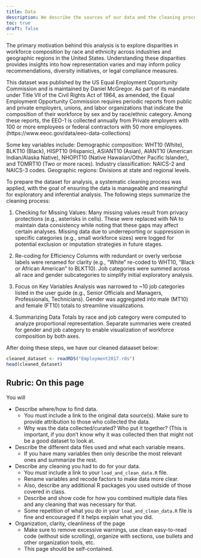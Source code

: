 ```yaml
---
title: Data
description: We describe the sources of our data and the cleaning process.
toc: true
draft: false
---
```


The primary motivation behind this analysis is to explore disparities in workforce composition by race and ethnicity across industries and geographic regions in the United States. Understanding these disparities provides insights into how representation varies and may inform policy recommendations, diversity initiatives, or legal compliance measures. 

This dataset was published by the US Equal Employment Opportunity Commission and is maintained by Daniel McGregor. As part of its mandate under Title VII of the Civil Rights Act of 1964, as amended, the Equal Employment Opportunity Commission requires periodic reports from public and private employers, unions, and labor organizations that indicate the composition of their workforce by sex and by race/ethnic category. Among these reports, the EEO-1 is collected annually from Private employers with 100 or more employees or federal contractors with 50 more employees. (https://www.eeoc.gov/data/eeo-data-collections)

Some key variables include:
Demographic composition: WHT10 (White), BLKT10 (Black), HISPT10 (Hispanic), ASIANT10 (Asian), AIANT10 (American Indian/Alaska Native), NHOPIT10 (Native Hawaiian/Other Pacific Islander), and TOMRT10 (Two or more races).
Industry classification: NAICS-2 and NAICS-3 codes.
Geographic regions: Divisions at state and regional levels.

To prepare the dataset for analysis, a systematic cleaning process was applied, with the goal of ensuring the data is manageable and meaningful for exploratory and inferential analysis. The following steps summarize the cleaning process:

1. Checking for Missing Values:
Many missing values result from privacy protections (e.g., asterisks in cells). These were replaced with NA to maintain data consistency while noting that these gaps may affect certain analyses. Missing data due to underreporting or suppression in specific categories (e.g., small workforce sizes) were logged for potential exclusion or imputation strategies in future stages.

2. Re-coding for Efficiency
Columns with redundant or overly verbose labels were renamed for clarity (e.g., “White” re-coded to WHT10, “Black or African American” to BLKT10). Job categories were summed across all race and gender subcategories to simplify initial exploratory analysis.

3. Focus on Key Variables
Analysis was narrowed to ~10 job categories listed in the user guide (e.g., Senior Officials and Managers, Professionals, Technicians). Gender was aggregated into male (MT10) and female (FT10) totals to streamline visualizations.

4. Summarizing Data
Totals by race and job category were computed to analyze proportional representation. Separate summaries were created for gender and job category to enable visualization of workforce composition by both axes.

After doing these steps, we have our cleaned dataaset below:

```r
cleaned_dataset <- readRDS("Employment2017.rds")
head(cleaned_dataset)
```


## Rubric: On this page

You will

* Describe where/how to find data.
  * You must include a link to the original data source(s). Make sure to provide attribution to those who collected the data.
  * Why was the data collected/curated? Who put it together? (This is important, if you don't know why it was collected then that might not be a good dataset to look at.
* Describe the different data files used and what each variable means. 
  * If you have many variables then only describe the most relevant ones and summarize the rest.
* Describe any cleaning you had to do for your data.
  * You *must* include a link to your `load_and_clean_data.R` file.
  * Rename variables and recode factors to make data more clear.
  * Also, describe any additional R packages you used outside of those covered in class.
  * Describe and show code for how you combined multiple data files and any cleaning that was necessary for that.
  * Some repetition of what you do in your `load_and_clean_data.R` file is fine and encouraged if it helps explain what you did.
* Organization, clarity, cleanliness of the page
  * Make sure to remove excessive warnings, use clean easy-to-read code (without side scrolling), organize with sections, use bullets and other organization tools, etc.
  * This page should be self-contained.